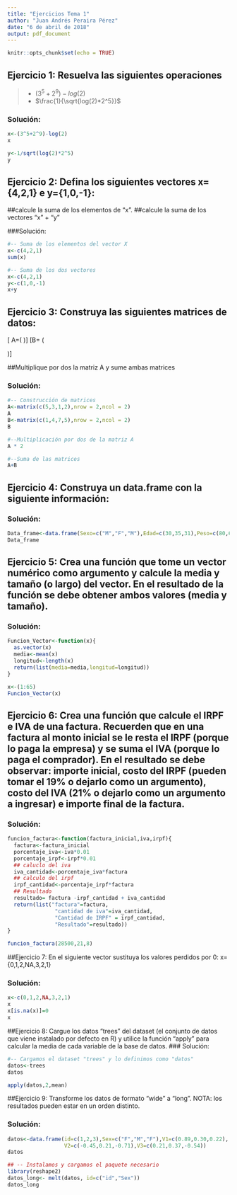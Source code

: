 ```yaml
---
title: "Ejercicios Tema 1"
author: "Juan Andrés Peraira Pérez"
date: "6 de abril de 2018"
output: pdf_document
---
```


```r
knitr::opts_chunk$set(echo = TRUE)
```

## Ejercicio 1: Resuelva las siguientes operaciones
>
* $(3^5 + 2^9)-log(2)$
* $\frac{1}{\sqrt{log(2)*2^5}}$
 
### Solución:

```r
x<-(3^5+2^9)-log(2)
x
```
```r
y<-1/sqrt(log(2)*2^5)
y
```
## Ejercicio 2: Defina los siguientes vectores x={4,2,1} e y={1,0,-1}:
##calcule la suma de los elementos de “x”.
##calcule la suma de los vectores “x” + “y”

###Solución:

```r
#-- Suma de los elementos del vector X
x<-c(4,2,1)
sum(x)
```

```r
#-- Suma de los dos vectores
x<-c(4,2,1)
y<-c(1,0,-1)
x+y
```

\newpage

## Ejercicio 3: Construya las siguientes matrices de datos:
\[ A=\left( \begin{array}{ccc} 5 & 1 \\3 & 2 \\\end{array} \right)\]
\[B= \left( \begin{array}{ccc} 4 & 1 \\3 & 2 \\\end{array} \right)\]

##Multiplique por dos la matriz A y sume ambas matrices

### Solución:
```r
#-- Construcción de matrices
A<-matrix(c(5,3,1,2),nrow = 2,ncol = 2)
A
B<-matrix(c(1,4,7,5),nrow = 2,ncol = 2)
B
```
```r
#--Multiplicación por dos de la matriz A
A * 2
```
```r
#--Suma de las matrices
A+B
```

## Ejercicio 4: Construya un data.frame con la siguiente información:
\begin{table}[htbp]
\begin{center}
\begin{tabular}{|l|l|l|}
\hline
Sexo & Edad & Peso \\
\hline \hline 
M & 30 & 80 \\ \hline
F & 35 & 61 \\ \hline
M & 31 & 85 \\ \hline
\end{tabular}
\label{tabla:sencilla}
\end{center}
\end{table}

\newpage

### Solución:
```r
Data_frame<-data.frame(Sexo=c("M","F","M"),Edad=c(30,35,31),Peso=c(80,61,85))
Data_frame
```

## Ejercicio 5: Crea una función que tome un vector numérico como argumento y calcule la media y tamaño (o largo) del vector. En el resultado de la función se debe obtener ambos valores (media y tamaño).

### Solución:
```r
Funcion_Vector<-function(x){
  as.vector(x)
  media<-mean(x)
  longitud<-length(x)
  return(list(media=media,longitud=longitud))
} 
```
```r
x<-(1:65)
Funcion_Vector(x)
```

## Ejercicio 6: Crea una función que calcule el IRPF e IVA de una factura. Recuerden que en una factura al monto inicial se le resta el IRPF (porque lo paga la empresa) y se suma el IVA (porque lo paga el comprador). En el resultado se debe observar: importe inicial, costo del IRPF (pueden tomar el 19% o dejarlo como un argumento), costo del IVA (21% o dejarlo como un argumento a ingresar) e importe final de la factura. 
 
### Solución: 

```r
funcion_factura<-function(factura_inicial,iva,irpf){
  factura<-factura_inicial
  porcentaje_iva<-iva*0.01
  porcentaje_irpf<-irpf*0.01
  ## caluclo del iva
  iva_cantidad<-porcentaje_iva*factura
  ## calculo del irpf
  irpf_cantidad<-porcentaje_irpf*factura
  ## Resultado
  resultado= factura -irpf_cantidad + iva_cantidad
  return(list("factura"=factura,
               "cantidad de iva"=iva_cantidad,
               "Cantidad de IRPF" = irpf_cantidad,
               "Resultado"=resultado))
}
```
```r
funcion_factura(28500,21,8)
``` 
##Ejercicio 7: En el siguiente vector sustituya los valores perdidos por 0: x={0,1,2,NA,3,2,1}
 
### Solución:
```r
x<-c(0,1,2,NA,3,2,1)
x
x[is.na(x)]=0
x
```

##Ejercicio 8: Cargue los datos “trees” del dataset (el conjunto de datos que viene instalado por defecto en R) y utilice la función “apply” para calcular la media de cada variable de la base de datos.
\newpage
### Solución:

```r
#-- Cargamos el dataset "trees" y lo definimos como "datos"
datos<-trees
datos
```
```r
apply(datos,2,mean)
```

\newpage

##Ejercicio 9: Transforme los datos de formato “wide” a “long”. NOTA: los resultados pueden estar en un orden distinto.

\begin{table}[htbp]
\begin{center}
\begin{tabular}{|l|l|l|l|l|}
\hline
id & Sex & V1 & V2 & V3 \\
\hline \hline 
1 & F & 0.89 & -0.45 & 0.21 \\ \hline
2 & M & 0.30 & 0.21 & 0.37 \\ \hline
3 & F & 0.22 & -0.71 & -0.54 \\ \hline
\end{tabular}
\label{tabla:sencilla}
\end{center}
\end{table}

\begin{table}[htbp]
\begin{center}
\begin{tabular}{|l|l|l|l|}
\hline
id & Sex & N & V \\
\hline \hline 
1 & F & 1 & 0.89  \\ \hline
1 & F & 2 & -0.45 \\ \hline
1 & F & 3 & 0.21 \\ \hline
2 & M & 1 & 0.30 \\ \hline
2 & M & 2 & 0.21 \\ \hline
2 & M & 3 & 0.37 \\ \hline
3 & F & 1 & 0.22 \\ \hline
3 & F & 2 & -0.71 \\ \hline
3 & F & 3 & -0.54 \\ \hline
\end{tabular}
\label{tabla:sencilla}
\end{center}
\end{table}

### Solución:

```r
datos<-data.frame(id=c(1,2,3),Sex=c("F","M","F"),V1=c(0.89,0.30,0.22),
                  V2=c(-0.45,0.21,-0.71),V3=c(0.21,0.37,-0.54))
datos
```
```r
## -- Instalamos y cargamos el paquete necesario
library(reshape2)
datos_long<- melt(datos, id=c("id","Sex"))
datos_long
```







